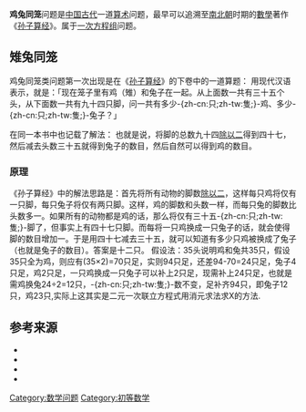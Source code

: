 {{NoteTA
|G1 = Math
}}
'''鸡兔同笼'''问题是[[中国古代|中国古代]]一道[[算术|算术]]问题，最早可以追溯至[[南北朝|南北朝]]时期的[[數學|數學]]著作《[[孙子算经|孙子算经]]》。属于[[线性方程组|一次方程组]]问题。

== 雉兔同笼 ==
鸡兔同笼类问题第一次出现是在《[[孙子算经|孙子算经]]》的下卷中的一道算题：
{{quote|今有雉、兔同籠，上有三十五頭，下九十四足。問雉、兔各幾何？}}
用现代汉语表示，就是：「现在笼子里有鸡（雉）和兔子在一起。从上面数一共有三十五个头，从下面数一共有九十四只脚，问一共有多少-{zh-cn:只;zh-tw:隻;}-鸡、多少-{zh-cn:只;zh-tw:隻;}-兔子？」

在同一本书中也记载了解法：
{{quote|上置三十五頭，下置九十四足。半其足，得四十七。以少減多。}}
也就是说，将脚的总数九十四[[除以二|除以二]]得到四十七，然后减去头数三十五就得到兔子的数目，然后自然可以得到鸡的数目。

===原理===
《孙子算经》中的解法思路是：首先将所有动物的脚数[[除以二|除以二]]，这样每只鸡将仅有一只脚，每只兔子将仅有两只脚。这样，鸡的脚数和头数一样，而每只兔的脚数比头数多一。如果所有的动物都是鸡的话，那么将仅有三十五-{zh-cn:只;zh-tw:隻;}-脚了，但事实上有四十七只脚。而每将一只鸡换成一只兔子的话，就会使得脚的数目增加一。于是用四十七减去三十五，就可以知道有多少只鸡被换成了兔子（也就是兔子的数目）。答案是十二只。
假设法：35头说明鸡和兔共35只，假设35只全为鸡，则应有(35×2)=70只足，实则94只足，还差94-70=24只足，兔子4只足，鸡2只足，一只鸡换成一只兔子可以补上2只足，现需补上24只足，也就是需鸡换兔24÷2=12只，-{zh-cn:只;zh-tw:隻;}-数不变，足补齐94只，即兔子12只，鸡23只,实际上这其实是二元一次联立方程式用消元求法求X的方法.

== 参考来源 ==
*{{cite book | title = 《孙子算经》| publisher = 中国国家图书馆出版社 | author = （唐）李淳风等注释 | isbn = 7-5013-2631-2 }}
*{{cite book | title = 《中西數學史的比較》| publisher = [[台灣商務印書館|台灣商務印書館]] | year = 1995 | author = 赵良五、陳立夫 | isbn = 9570502681 }}
*{{cite book | title = 《李俨钱宝琮科学史全集 第5卷 中国数学史》| publisher = 辽宁教育出版社 | year = 1998 | author = 李俨、钱宝琮著 |isbn = 7-5382-4807-2 / O112  }}
*{{cite book | title = 《中國數學史》| publisher = 文津出版社 | year = 1995 | author = 李兆華 |isbn = 978-9-576-68202-5}}

[[Category:数学问题|Category:数学问题]]
[[Category:初等数学|Category:初等数学]]